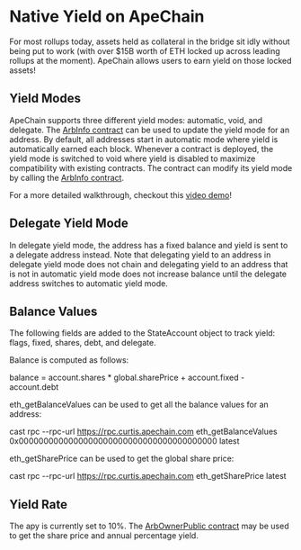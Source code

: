 # Native Yield on ApeChain

For most rollups today, assets held as collateral in the bridge sit idly without being put to work (with over $15B worth of ETH locked up across leading rollups at the moment). ApeChain allows users to earn yield on those locked assets!


## Yield Modes

ApeChain supports three different yield modes: automatic, void, and delegate. The [ArbInfo contract](https://explorer.curtis.apechain.com/address/0x0000000000000000000000000000000000000065?tab=write_contract) can be used to update the yield mode for an address. By default, all addresses start in automatic mode where yield is automatically earned each block. Whenever a contract is deployed, the yield mode is switched to void where yield is disabled to maximize compatibility with existing contracts. The contract can modify its yield mode by calling the [ArbInfo contract](https://explorer.curtis.apechain.com/address/0x0000000000000000000000000000000000000065?tab=write_contract).

For a more detailed walkthrough, checkout this [video demo](https://youtu.be/ciPfRXmIteI?feature=shared&t=749)!

## Delegate Yield Mode

In delegate yield mode, the address has a fixed balance and yield is sent to a delegate address instead. Note that delegating yield to an address in delegate yield mode does not chain and delegating yield to an address that is not in automatic yield mode does not increase balance until the delegate address switches to automatic yield mode.

## Balance Values

The following fields are added to the StateAccount object to track yield: flags, fixed, shares, debt, and delegate.

Balance is computed as follows:

balance = account.shares * global.sharePrice + account.fixed - account.debt

eth_getBalanceValues can be used to get all the balance values for an address:

cast rpc --rpc-url https://rpc.curtis.apechain.com eth_getBalanceValues 0x0000000000000000000000000000000000000000 latest

eth_getSharePrice can be used to get the global share price:

cast rpc --rpc-url https://rpc.curtis.apechain.com eth_getSharePrice latest

## Yield Rate

The apy is currently set to 10%. The [ArbOwnerPublic contract](https://explorer.curtis.apechain.com/address/0x000000000000000000000000000000000000006b?tab=read_contract) may be used to get the share price and annual percentage yield.
